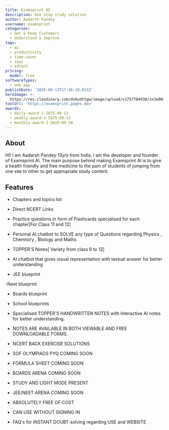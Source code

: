 ```yaml
---
title: Examsprint AI
description: One stop study solution
author: Aadarsh Pandey
username: examsprint
categories:
  - Get & Keep Customers
  - Understand & Improve
tags:
  - ai
  - productivity
  - time-saver
  - saas
  - edtech
pricing:
  model: free
softwareTypes:
  - web-app
publishDate: '2025-09-13T17:36:19.833Z'
heroImage: >-
  https://res.cloudinary.com/dvbudttgw/image/upload/v1757784930/zn3w90iuhzwyfoslyjjr.png
toolUrl: 'https://examsprint.pages.dev'
awards:
  - daily-award-1-2025-09-13
  - weekly-award-1-2025-09-13
  - monthly-award-2-2025-09-30
---
```

## About
HI! I am Aadarsh Pandey 13y/o from India. I am the developer and founder of Examsprint AI.
The main purpose behind making Examsprint AI is to give a health friendly and free medicine to the pain of students of jumping from one site to other to get appropriate study content.


## Features


- Chapters and topics list

- Direct NCERT Links

- Practice questions in form of Flashcards specialised for each chapter[For Class 11 and 12]

- Personal AI chatbot to SOLVE any type of Questions regarding Physics , Chemistry , BIology and Maths

- TOPPER'S Notes[ Variety from class 9 to 12]

- AI chatbot that gives visual representation with textual answer for better understanding 

- JEE blueprint 

 -Neet blueprint

- Boards blueprint

- School blueprints

- Specialised TOPPER'S HANDWRITTEN NOTES with Interactive AI notes for better understanding.

- NOTES ARE AVAILABLE IN BOTH VIEWABLE AND FREE DOWNLOADABLE FORMS.

- NCERT BACK EXERCISE SOLUTIONS

- SOF OLYMPIADS PYQ COMING SOON

- FORMULA SHEET COMING SOON

- BOARDS ARENA COMING SOON

- STUDY AND LIGHT MODE PRESENT

- JEE/NEET ARENA COMING SOON

- ABSOLUTELY FREE OF COST

- CAN USE WITHOUT SIGNING IN

- FAQ's for INSTANT DOUBT-solving regarding USE and WEBSITE
